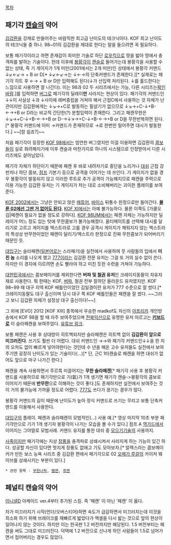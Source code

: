 [[목차]]

== 패기각 [[캔슬]]의 약어 ==
[[김갑환]]을 강캐로 만들어주는 바람직한 최고급 난이도의 테크닉이다. KOF 최고 난이도의 테크닉들 중 하나. 98~01의 김갑환을 제대로 한다는 말을 들으려면 꼭 필요하다.

보통 패기각이라고 하면 존재감이 희미한 기술로 하단 [[로우킥]]으로 땅을 밟아 땅에서 충격파를 발하는 기술이다. 헌데 이후에 [[봉황각]]이 [[캔슬]]로 들어가는데 봉황각을 사용할 수 없는 상태, 즉 기 게이지가 1개 미만(2001에서는 2개 미만)인 상태에서 봉황각 커맨드↓↙←↙→ + B or D[* ↓↙←↙→는 ↓←→의 단축커맨드가 존재한다.][* 실제로는 패기각 히트 후 ←→ + B or D만 입력해도 된다(↓가 선입력 처리된다. ↓를 홀드한다는 느낌으로 사용하면 잘 나간다). 이는 98과 02 두 시리즈에서는 가능, 다른 시리즈는[[확인바람]].]를 입력하면 [[버그]]로 패기각의 딜레이'''만''' 사라지는 현상이 있다. 패기각의 커맨드인 ↓↓이 사실상 ↓과 ↓사이에 레버중립을 거쳐야 해서 근접C에서 사용하는 것 자체가 난관이지만 김갑환에게는 ↓↘→+C로 발동하는 필살기가 없으므로 ↓↘→+C-↓+B-←→+B or D라는 비교적 간단한(?) 분할입력이 존재한다. 그리고 패캔무한은 ↓↘→+C-↓+B-←→+B or D-→↓↘→+C-↓+B-←→+B or D을 무한반복하면 된다.[* 봉황각 커맨드에 이미 →커맨드가 존재하므로 →로 한번만 밀어주면 대시가 발동한다.] ~~[참 쉽죠?]~~

처음 패기각이 등장한 [[KOF 98]]에서는 엄연한 버그였지만 이걸 이용하면 김갑환의 [[콤보]]들이 실로 화려해지기에 이후 캔슬과 마찬가지로 하나의 시스템으로 인정받아서 다른 시리즈에도 살아남았다.

패기각 자체가 하단이기 때문에 패캔 후 바로 내려차기로 중단을 노리거나 [[대쉬]] 근접 강펀치나 하단 콤보, [[점프]] 기본기 등으로 공격을 이어가는 데 쓰인다. 기 게이지가 없을 경우 봉황각이 발동되지 않고 이러한 루트로 추가 공격이 가능해지므로 패캔을 주력으로 이용 가능한 김갑환 유저는 기 게이지가 차는 대로 소비해버리는 괴이한 플레이를 보여준다.

[[KOF 2002]]에서는 그냥은 안되고 앉은 [[매튜어]], [[바이스(KOF)|바이스]] 뒤통수 한정으로만 들어간다. '''[[김가불|물론 02에선 그딴 거 없어도 된다]]'''. [[KOF XI]]에서는 아예 불가능하다. 물론 이쪽도 [가쿨오김|패캔이 필요가 없을 정도로 강하다]. [[KOF 98UM]]에서는 패캔 자체는 가능하지만 딜레이가 어느 정도 있는 탓에 무한콤보가 불가능해졌다. 울티메이트를 선택해 대시를 달리기로 고르고 게이지를 엑스트라로 고를 경우 공격시 게이지가 채워지지 않는 엑스트라의 특성상 반무한이었던 패캔이 달리기/엑스트라 한정으로 진짜 무한콤보가 되어버리기 때문인 듯.

[[따꼬우|대입구]]는 슬라패캔([[일본어]]로는 스라패기)을 실전에서 사용하여 뭇 사람들의 입에서 '''미친 놈''' 소리를 나오게 했고 [[777#s-5|777]]이라는 김갑환 전문 유저는 그걸 또 거의 실수 없이 쓴다. 하지만 이 경지에 이르려면 손도 빨라야 하고 미친 듯한 수련을 거쳐야 가능하다.

[[대한민국]]에서는 콤보메이커를 제외한다면 '''버파 및 [[철권]] 유저'''인 크레이지동팔이 자유자재로 사용한다. 뭐 한때는 KOF, [[버파]], 철권 전부 잘하던 올라운드 유저였지만. KOF 98~99 때 대구 지역 KOF 배틀인이었던 김일경이란 유저가 777 수준으로 잘 썼다.[* 크레이지동팔도 대구 출신이며 당시 대구 쪽 KOF 배틀인들은 패캔을 잘 썼다. ~~그러고 보니 김갑환 자체가 설정상 대구 출신이다!~~]

그 외에 [EVO] 2012 [KOF XIII] 종목에서 우승한 madkof도 자신의 [[아프리카TV|아프리카]] 개인방송에서 KOF 98을 할 때 자주 보여주었으며 [[전북익산]]으로 유명한 유저 아르고는 '''[[키보드]]로''' 이 슬라패캔을 보여주었다. [http://www.youtube.com/watch?v=Ev5NNhiafmg&list=PL4862E07C6D991081&feature=player_detailpage#t=19 유튜브 링크].

보통 패캔은 사용 후 상대방이 히트백되지만 슬라패캔은 히트백 없이 '''김갑환이 앞으로 미끄러진다'''. 쓰기도 훨씬 더 어렵다. 대쉬 커맨드인 →→와 패기각 커맨드인↓↓을 한 치의 오차도 없이 빠르게 넣어야한다는 것인데 수 년을 해온 고수 유저들도 실전에서 보여주기엔 굉장히 난이도가 있는 기술이다(...)[* 단, 근C 1타캔슬로 패캔을 하면 대쉬가 없어도 앞으로 마구 나가긴 한다.]

패캔을 계속 사용하면서 주르륵 미끌어지는 '''무한 슬라패캔'''[* 패기각 사용 후 봉황각 커맨드를 사용하므로 패기각만으로 기(氣)가 1개 생기면 패기각 캔슬->봉황각의 콤보로 이어지기 때문에 '''반무한'''으로 이해하는 것이 좋다.]도 존재하지만 실전에서 보여주는 것이 거의 불가능에 가까울 정도로 어렵다. [[777#s-5|777]]도 쓰다가 끊기는 경우가 많다.

봉황각 커맨드의 길이 때문에 난이도가 높아 정식 커맨드로 쓰기는 무리고 보통 단축커맨드를 이용해서 사용한다.

{{{#!html
<object type='application/x-shockwave-flash' id='DaumVodPlayer_ARQ8Ayb2j4E$' width='502px' height='399px' align='middle' classid='clsid:d27cdb6e-ae6d-11cf-96b8-444553540000' codebase='http://fpdownload.macromedia.com/pub/shockwave/cabs/flash/swflash.cab#version=10,3,0,0'><param name='movie' value='http://videofarm.daum.net/controller/player/VodPlayer.swf' /><param name='allowScriptAccess' value='always' /><param name='allowFullScreen' value='true' /><param name='bgcolor' value='#000000' /><param name='wmode' value='window' /><param name='flashvars' value='vid=ARQ8Ayb2j4E$&playLoc=undefined' /><embed src='http://videofarm.daum.net/controller/player/VodPlayer.swf' width='600px' height='480px' allowScriptAccess='always' type='application/x-shockwave-flash' allowFullScreen='true' bgcolor='#000000' flashvars='vid=ARQ8Ayb2j4E$&playLoc=undefined'></embed></object>
}}}

[[따꼬우|대입구]]의 플레이. 패캔과 슬라패캔의 모범적인(...) 사용 예.[* 영상 마지막 10초 부분 패기각만으로 기가 1개 생기자 봉황각이 나가는 모습을 볼 수가 있다.] 점프 A [[역가드]]에서 이어지는 그야말로 모범사례. 커맨드 유지를 통한 대쉬 중 [[모으기기술]]의 사용까지.

[[사족]]이지만 패기각에는 지상 [[장풍]]을 충격파로 상쇄시켜서 사라지게 하는 기능이 있긴 하다. 성공할 자신이 있다면 멋지게 장풍도 없애고 기도 모아보자.[* 알렉스라는 콤보메이커가 만든 보스 능욕 시리즈 중 김갑환 편에서 패기각으로 02 [[루갈 번스타인|오메가 루갈]]의 카이저 웨이브를 상쇄시키는 부분이 있다.]

{{{#!html
<object width="425" height="344"><param name="movie" value="http://www.youtube.com/v/OkywT-TQMgc&color1=0xb1b1b1&color2=0xcfcfcf&feature=player_embedded&fs=1"></param><param name="allowFullScreen" value="true"></param><embed src="http://www.youtube.com/v/OkywT-TQMgc&color1=0xb1b1b1&color2=0xcfcfcf&feature=player_embedded&fs=1" type="application/x-shockwave-flash" allowfullscreen="true" width="425" height="344"></embed></object>
}}}

 * 관련 항목 - [[무한나락]], [[뱀캔]], [[취캔]]

== 페널티 캔슬의 약어 == 
[[이니셜D]] 아케이드 ver.4부터 추가된 스킬. 즉 '패캔' 이 아닌 '페캔' 이 옳다.

차가 미끄러지기 시작(언더/오버스티어)하면 속도가 급감하면서 미끄러지는데 이것을 최소화 하기 위해 브레이크를 재빠르게 밟았다가 액셀을 다시 밟는 것으로 앞의 현상이 일어나지 않는 것이다. 하지만 이는 한국판 1.2 버전까지만 해당된다. 1.5 버전부터는 페캔을 써도 그대로 미끄러진다. 덕택에 1.2 버전으로 신나게 하던 사람들이 1.5로 넘어가면서 접어버리는 경우도 많았다.
